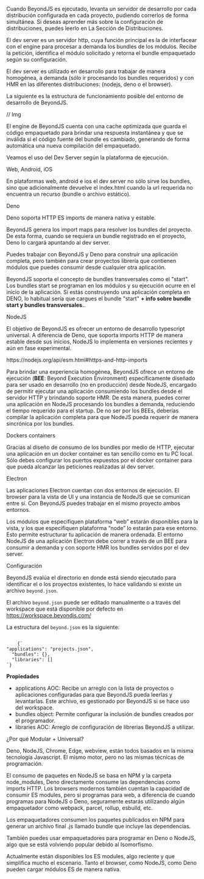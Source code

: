 
<Title>Servidor de desarrollo</Title>

Cuando BeyondJS es ejecutado, levanta un servidor de desarrollo por cada distribución configurada en cada proyecto, pudiendo correrlos de forma simultánea.
Si deseas aprender más sobre la configuración de distribuciones, puedes leerlo en <Link href="/docs/projects/distributions">La Sección de Distribuciones.</Link>

El dev server es un servidor http, cuya función principal es la de interfacear con el engine para procesar a demanda los bundles de los módulos. Recibe la petición, identifica el módulo solicitado y retorna el bundle empaquetado según su configuración.

El dev server es utilizado en desarrollo para trabajar de manera homogénea, a demanda (sólo ir procesando los bundles requeridos) y con HMR en las diferentes distribuciones: (nodejs, deno o el browser).

La siguiente es la estructura de funcionamiento posible del entorno de desarrollo de BeyondJS.

// Img

El engine de BeyondJS cuenta con una cache optimizada que guarda el código empaquetado para brindar una respuesta instantánea y que se inválida si el código fuente del bundle es cambiado, generando de forma automática una nueva compilación del empaquetado.

Veamos el uso del Dev Server según la plataforma de ejecución.

<Subtitle>Web, Android, iOS</Subtitle>

En plataformas web, android e ios el dev server no sólo sirve los bundles, sino que adicionalmente devuelve el index.html cuando la url requerida no encuentra un recurso (bundle o archivo estático).

<Subtitle>Deno</Subtitle>

Deno soporta HTTP ES imports de manera nativa y estable.

BeyondJS genera los import maps para resolver los bundles del proyecto. De esta forma, cuando se requiera un bundle registrado en el proyecto, Deno lo cargará apuntando al dev server.

Puedes trabajar con BeyondJS y Deno para construir una aplicación completa, pero también para crear proyectos librería que contienen módulos que puedes consumir desde cualquier otra aplicación.

BeyondJS soporta el concepto de bundles transversales como el "start". Los bundles start se programan en los módulos y su ejecución ocurre en el inicio de la aplicación.
Si estás construyendo una aplicación completa en DENO, lo habitual sería que cargues el bundle "start" **+ info sobre bundle start y bundles transversales.**.

<Subtitle>NodeJS</Subtitle>

El objetivo de BeyondJS es ofrecer un entorno de desarrollo typescript universal.
A diferencia de Deno, que soporta imports HTTP de manera estable desde sus inicios, NodeJS lo implementa en versiones recientes y aún en fase experimental.

<ELink to="https://nodejs.org/api/esm.html#https-and-http-imports">
    https://nodejs.org/api/esm.html#https-and-http-imports
</ELink>

Para brindar una experiencia homogénea, BeyondJS ofrece un entorno de ejecución (**BEE**: Beyond Execution Environment)
específicamente diseñado para ser usado en desarrollo (no en producción) desde NodeJS, encargado de permitir ejecutar una aplicación consumiendo los bundles desde el servidor HTTP y brindando soporte HMR.
De esta manera, puedes correr una aplicación en NodeJS procesando los bundles a demanda, reduciendo el tiempo requerido para el startup.
De no ser por los BEEs, deberías compilar la aplicación completa para que NodeJS pueda requerir de manera sincrónica por los bundles.

<Subtitle>Dockers containers</Subtitle>

Gracias al diseño de consumo de los bundles por medio de HTTP, ejecutar una aplicación en un docker container es tan sencillo como en tu PC local.
Sólo debes configurar los puertos expuestos por el docker container para que pueda alcanzar las peticiones realizadas al dev server.

<Subtitle>Electron</Subtitle>

Las aplicaciones Electron cuentan con dos entornos de ejecución. El browser para la vista de UI y una instancia de NodeJS que se comunican entre sí.
Con BeyondJS puedes trabajar en el mismo proyecto ambos entornos.

Los módulos que especifiquen plataforma “web” estarán disponibles para la vista, y los que especifiquen plataforma “node” lo estarán para ese entorno. Esto permite estructurar tu aplicación de manera ordenada.
El entorno NodeJS de una aplicación Electron debe correr a través de un BEE para consumir a demanda y con soporte HMR los bundles servidos por el dev server.

<Subtitle>Configuración</Subtitle>

BeyondJS evalúa el directorio en donde está siendo ejecutado para identificar el o los proyectos existentes, lo hace validando si existe un archivo `beyond.json`.

El archivo `beyond.json` puede ser editado manualmente o a través del workspace que está disponible por defecto en <ELink to="https://workspace.beyondjs.com/">https://workspace.beyondjs.com/</ELink>

La estructura del `beyond.json` es la siguiente:

<Code>
    {`
"applications": "projects.json",
  "bundles": {},
  "libraries": []
`}
</Code>

**Propiedades**

-   applications <Link href="/aoc">AOC:</Link> Recibe un arreglo con la lista de proyectos o aplicaciones configuradas para que BeyondJS pueda leerlas y levantarlas. Este archivo, es gestionado por BeyondJS si se hace uso del workspace.
-   bundles object: Permite configurar la inclusión de bundles creados por el programador.
-   libraries <Link href="/aoc">AOC:</Link> Arreglo de configuración de librerias BeyondJS a utilizar.

<Subtitle>¿Por qué Modular + Universal?</Subtitle>

Deno, NodeJS, Chrome, Edge, webview, están todos basados en la misma tecnología Javascript.
El mismo motor, pero no las mismas técnicas de programación.

El consumo de paquetes en NodeJS se basa en NPM y la carpeta node_modules, Deno directamente consume las dependencias como imports HTTP.
Los browsers modernos también cuentan la capacidad de consumir ES modules, pero si programas para web, a diferencia de cuando programas para NodeJS o Deno, seguramente estarás utilizando algún empaquetador como webpack, parcel, rollup, esbuild, etc.

Los empaquetadores consumen los paquetes publicados en NPM para generar un archivo final .js llamado bundle que incluye las dependencias.

También puedes usar empaquetadores para programar en Deno o NodeJS, algo que se está volviendo popular debido al Isomorfismo.

Actualmente están disponibles los ES modules, algo reciente y que simplifica mucho el escenario. Tanto el browser, como NodeJS, como Deno pueden cargar módulos ES de manera nativa.
